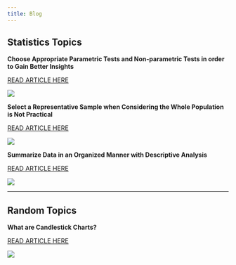 ```yaml
---
title: Blog
---
```


## Statistics Topics

**Choose Appropriate Parametric Tests and Non-parametric Tests in order to Gain Better Insights**

::: {layout-ncol=2}

<a href="https://medium.com/@menashabrayani/choose-parametric-tests-and-non-parametric-tests-appropriately-b081a69eeef4" target="_blank">READ ARTICLE HERE</a><br>

![](image_blog_s1_a3.webp)

:::

**Select a Representative Sample when Considering the Whole Population is Not Practical**

::: {layout-ncol=2}

<a href="https://medium.com/@menashabrayani/select-a-representative-sample-when-considering-the-whole-population-is-not-practical-e7e3340d7a7d" target="_blank">READ ARTICLE HERE</a><br>

![](image_blog_s1_a2.webp)

:::

**Summarize Data in an Organized Manner with Descriptive Analysis**

::: {layout-ncol=2}

<a href="https://medium.com/@menashabrayani/summarize-data-in-an-organized-manner-with-descriptive-analysis-8fe4b1d993fd" target="_blank">READ ARTICLE HERE</a><br>

![](image_blog_s1_a1.webp)

:::

----

## Random Topics

**What are Candlestick Charts?**

::: {layout-ncol=2}

<a href="https://medium.com/@menashabrayani/what-are-candlestick-charts-832c98d318bf" target="_blank">READ ARTICLE HERE</a><br>

![](image_blog_s2_a1.webp)

:::
